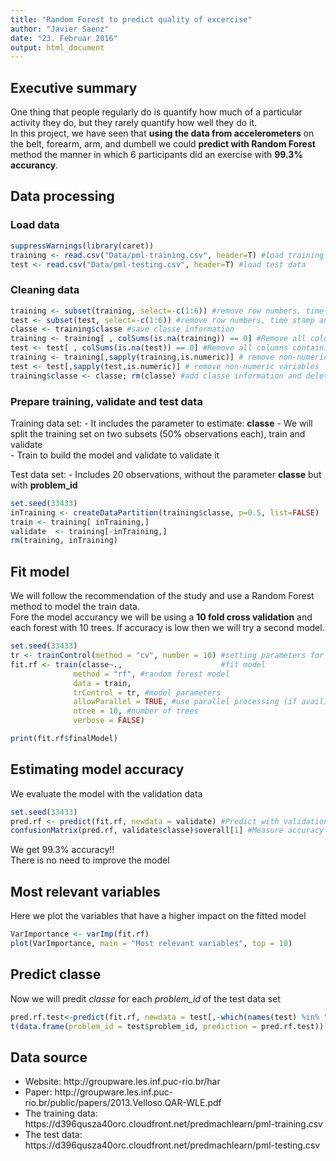 ```yaml
---
title: "Random Forest to predict quality of excercise"
author: "Javier Saenz"
date: "23. Februar 2016"
output: html_document
---
```


## Executive summary
One thing that people regularly do is quantify how much of a particular activity they do, but they rarely quantify how well they do it.  
In this project, we have seen that **using the data from accelerometers** on the belt, forearm, arm, and dumbell we could **predict with Random Forest** method the manner in which 6 participants did an exercise with **99.3% accurancy**.

## Data processing
### Load data
```r
suppressWarnings(library(caret))
training <- read.csv("Data/pml-training.csv", header=T) #load training data
test <- read.csv("Data/pml-testing.csv", header=T) #load test data
```
### Cleaning data
```r
training <- subset(training, select=-c(1:6)) #remove row numbers, time stamp and user names
test <- subset(test, select=-c(1:6)) #remove row numbers, time stamp and user names
classe <- training$classe #save classe information
training <- training[ , colSums(is.na(training)) == 0] #Remove all columns containing at least one NA
test <- test[ , colSums(is.na(test)) == 0] #Remove all columns containing at least one NA
training <- training[,sapply(training,is.numeric)] # remove non-numeric variables
test <- test[,sapply(test,is.numeric)] # remove non-numeric variables
training$classe <- classe; rm(classe) #add classe information and delete variable
```

### Prepare training, validate and test data
Training data set:
-  It includes the parameter to estimate: **classe**
-  We will split the training set on two subsets (50% observations each), train and validate  
-  Train to build the model and validate to validate it  

Test data set:
-  Includes 20 observations, without the parameter **classe** but with **problem_id**

```r
set.seed(33433)
inTraining <- createDataPartition(training$classe, p=0.5, list=FALSE)
train <- training[ inTraining,]
validate  <- training[-inTraining,]
rm(training, inTraining)
```

## Fit model
We will follow the recommendation of the study and use a Random Forest method to model the train data.  
Fore the model accurancy we will be using a **10 fold cross validation** and each forest with 10 trees. 
If accuracy is low then we will try a second model.

```r
set.seed(33433)
tr <- trainControl(method = "cv", number = 10) #setting parameters for the model
fit.rf <- train(classe~.,                      #fit model
              method = "rf", #random forest model
              data = train, 
              trControl = tr, #model parameters
              allowParallel = TRUE, #use parallel processing (if availible)
              ntree = 10, #number of trees
              verbose = FALSE)

print(fit.rf$finalModel)
```
## Estimating model accuracy
We evaluate the model with the validation data

```r
set.seed(33433)
pred.rf <- predict(fit.rf, newdata = validate) #Predict with validation data
confusionMatrix(pred.rf, validate$classe)$overall[1] #Measure accuracy with validation data
```
We get 99.3% accuracy!!  
There is no need to improve the model


## Most relevant variables
Here we plot the variables that have a higher impact on the fitted model
```r
VarImportance <- varImp(fit.rf)
plot(VarImportance, main = "Most relevant variables", top = 10)
```

## Predict classe
Now we will predit *classe* for each *problem_id* of the test data set

```r
pred.rf.test<-predict(fit.rf, newdata = test[,-which(names(test) %in% "problem_id")])
t(data.frame(problem_id = test$problem_id, prediction = pred.rf.test))
```

## Data source
- Website: http://groupware.les.inf.puc-rio.br/har  
- Paper: http://groupware.les.inf.puc-rio.br/public/papers/2013.Velloso.QAR-WLE.pdf  
- The training data: https://d396qusza40orc.cloudfront.net/predmachlearn/pml-training.csv  
- The test data: https://d396qusza40orc.cloudfront.net/predmachlearn/pml-testing.csv  
